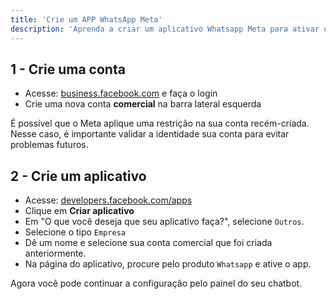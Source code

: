 ---
title: 'Crie um APP WhatsApp Meta'
description: 'Aprenda a criar um aplicativo Whatsapp Meta para ativar o seu número no seu chatbot.'
---

## 1 - Crie uma conta
- Acesse: [business.facebook.com](https://business.facebook.com/) e faça o login
- Crie uma nova conta **comercial** na barra lateral esquerda

<Info>
    É possível que o Meta aplique uma restrição na sua conta recém-criada. Nesse caso, é importante validar a identidade sua conta para evitar problemas futuros.
</Info>

## 2 - Crie um aplicativo
- Acesse: [developers.facebook.com/apps](https://developers.facebook.com/apps)
- Clique em **Criar aplicativo**
- Em "O que você deseja que seu aplicativo faça?", selecione `Outros`.
- Selecione o tipo `Empresa`
- Dê um nome e selecione sua conta comercial que foi criada anteriormente.
- Na página do aplicativo, procure pelo produto `Whatsapp` e ative o app.

Agora você pode continuar a configuração pelo painel do seu chatbot.